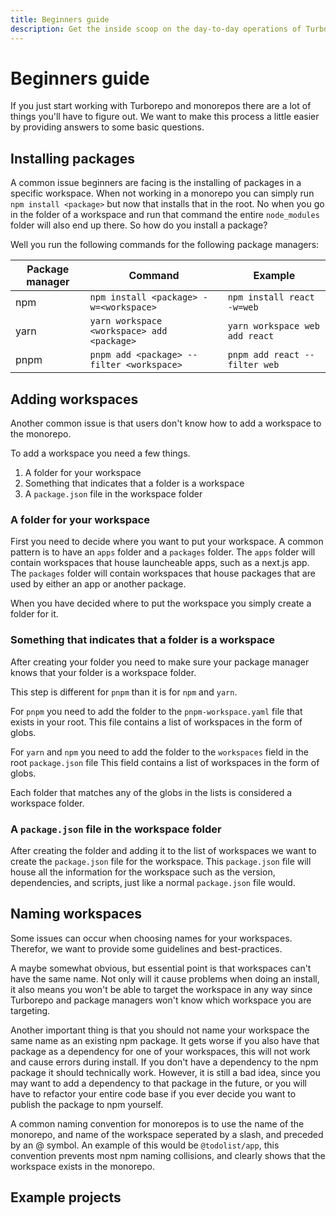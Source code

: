 ```yaml
---
title: Beginners guide
description: Get the inside scoop on the day-to-day operations of Turborepo
---
```


# Beginners guide

If you just start working with Turborepo and monorepos there are a lot of things you'll have to figure out. We want to make this process a little easier by providing answers to some basic questions.

## Installing packages

A common issue beginners are facing is the installing of packages in a specific workspace.
When not working in a monorepo you can simply run `npm install <package>` but now that installs that in the root.
No when you go in the folder of a workspace and run that command the entire `node_modules` folder will also end up there.
So how do you install a package?

Well you run the following commands for the following package managers:

| Package manager | Command                                    | Example                        |
| --------------- | ------------------------------------------ | ------------------------------ |
| npm             | `npm install <package> -w=<workspace>`     | `npm install react -w=web`     |
| yarn            | `yarn workspace <workspace> add <package>` | `yarn workspace web add react` |
| pnpm            | `pnpm add <package> --filter <workspace>`  | `pnpm add react --filter web`  |

## Adding workspaces

Another common issue is that users don't know how to add a workspace to the monorepo.

To add a workspace you need a few things.

1. A folder for your workspace
2. Something that indicates that a folder is a workspace
3. A `package.json` file in the workspace folder

### A folder for your workspace

First you need to decide where you want to put your workspace.
A common pattern is to have an `apps` folder and a `packages` folder.
The `apps` folder will contain workspaces that house launcheable apps, such as a next.js app.
The `packages` folder will contain workspaces that house packages that are used by either an app or another package.

When you have decided where to put the workspace you simply create a folder for it.

### Something that indicates that a folder is a workspace

After creating your folder you need to make sure your package manager knows that your folder is a workspace folder.

This step is different for `pnpm` than it is for `npm` and `yarn`.

For `pnpm` you need to add the folder to the `pnpm-workspace.yaml` file that exists in your root.
This file contains a list of workspaces in the form of globs.

For `yarn` and `npm` you need to add the folder to the `workspaces` field in the root `package.json` file
This field contains a list of workspaces in the form of globs.

Each folder that matches any of the globs in the lists is considered a workspace folder.

### A `package.json` file in the workspace folder

After creating the folder and adding it to the list of workspaces we want to create the `package.json` file for the workspace.
This `package.json` file will house all the information for the workspace such as the version, dependencies, and scripts, just like a normal `package.json` file would.

## Naming workspaces

Some issues can occur when choosing names for your workspaces.
Therefor, we want to provide some guidelines and best-practices.

A maybe somewhat obvious, but essential point is that workspaces can't have the same name.
Not only will it cause problems when doing an install, it also means you won't be able to target the workspace in any way since Turborepo and package managers won't know which workspace you are targeting.

Another important thing is that you should not name your workspace the same name as an existing npm package.
It gets worse if you also have that package as a dependency for one of your workspaces, this will not work and cause errors during install.
If you don't have a dependency to the npm package it should technically work.
However, it is still a bad idea, since you may want to add a dependency to that package in the future, or you will have to refactor your entire code base if you ever decide you want to publish the package to npm yourself.

A common naming convention for monorepos is to use the name of the monorepo, and name of the workspace seperated by a slash, and preceded by an @ symbol.
An example of this would be `@todolist/app`, this convention prevents most npm naming collisions, and clearly shows that the workspace exists in the monorepo.

## Example projects
